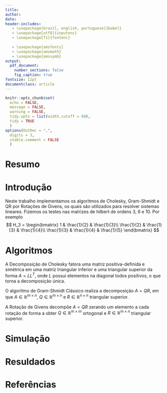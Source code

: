 ---
title: 
author: 
date:
header-includes:
   - \usepackage[brazil, english, portuguese]{babel}
   - \usepackage[utf8]{inputenc}
   - \usepackage[T1]{fontenc}
 
   - \usepackage{amsfonts}
   - \usepackage{amsmath}
   - \usepackage{amssymb}
output: 
  pdf_document:
    number_sections: false
    fig_caption: true
fontsize: 12pt
documentclass: article
---

\begin{titlepage} 
\begin{center} 

{\bf \huge Trabalho de Análise Numérica}\\
\end{center}

\begin{center}
{\large Gabriel Passos 172351}\\[0.2cm]
{\large Giovana Marques 197908}\\[0.2cm]
{\large João Luiz 199657}\\[0.2cm]
{\large Vinícius Martins 206853}\\[2cm]
\end{center}

\begin{center}
{\large Universidade Estadual de Campinas}\\[0.2cm] 
{\large Instituto de Matemática Estatística e Computação Científica}\\[0.2cm] 
{\large Professor Maicon Ribeiro Correa}\\[10.5cm]
{\large Campinas}\\[0.2cm]
{\large 2019}
\end{center}
\end{titlepage}

```{r setup, include=FALSE}
knitr::opts_chunk$set(
  echo = FALSE, 
  message = FALSE,
  warning = FALSE,
  tidy.opts = list(width.cutoff = 60),
  tidy = TRUE
  )
options(OutDec = ",", 
  digits = 3, 
  xtable.comment = FALSE
  )
```


\newpage

# Resumo

<!--colocar nome do artigo escolhido e resumir o que o artigo faz -->

# Introdução

<!--falar sobre contexto e estado da arte do artigo. Falar sobre a téecnica do artigo que sera explorada no trabalho.-->

Neste trabalho implementamos os algoritmos de Cholesky, Gram-Shmidt e QR por Rotações de Givens, os quais são utilizados para resolver sistemas lineares. Fizemos os testes nas matrizes de hilbert de ordens 3, 6 e 10. Por exemplo 
\begingroup
\setlength\arraycolsep{2pt}
$$
H_3 =
\begin{bmatrix}
1 & \frac{1}{2} & \frac{1}{3}\\
\frac{1}{2} & \frac{1}{3} & \frac{1}{4}\\
\frac{1}{3} & \frac{1}{4} & \frac{1}{5}
\end{bmatrix}
$$

# Algoritmos

A Decomposição de Cholesky fatora uma matriz positiva-definida e simétrica em uma matriz triangular inferior e uma triangular superior da forma $A=LL^T$, onde $L$ possui elementos na diagonal todos positivos, o que torna a decomposição única.

O algoritmo de Gram-Shmidt Clássico realiza a decomposição $A=QR$, em que $A\in \mathbb{R}^{m\times n}$, $Q\in\mathbb{R}^{m\times n}$ e $R\in\mathbb{R}^{n\times n}$ triangular superior.

A Rotação de Givens decompõe $A=QR$ zerando um elemento a cada rotação de forma a obter $Q\in\mathbb{R}^{m\times m}$ ortogonal e $R\in\mathbb{R}^{m\times n}$ triangular superior.

# Simulação

<!-- explicar como os dados foram simulados -->

# Resuldados

<!-- coloque os resultados da reproduçao do artigo via simulaçao-->

# Referências

<!--
\bibliography{bibliography}
\bibliographystyle{plain}
-->